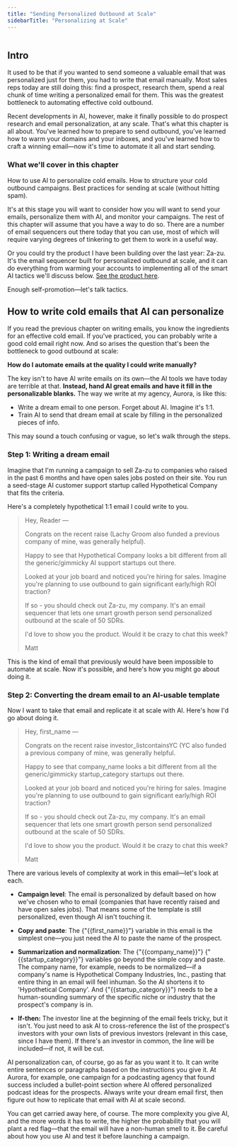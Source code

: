 ```yaml
---
title: "Sending Personalized Outbound at Scale"
sidebarTitle: "Personalizing at Scale"
---
```



<img
  className=""
  src="/images/farm.webp"
  alt=""
/>

## Intro

It used to be that if you wanted to send someone a valuable email that was personalized just for them, you had to write that email manually. Most sales reps today are still doing this: find a prospect, research them, spend a real chunk of time writing a personalized email for them. This was the greatest bottleneck to automating effective cold outbound.

Recent developments in AI, however, make it finally possible to do prospect research and email personalization, at any scale. That's what this chapter is all about. You've learned how to prepare to send outbound, you've learned how to warm your domains and your inboxes, and you've learned how to craft a winning email—now it's time to automate it all and start sending.

### What we'll cover in this chapter

<Steps>
<Step>How to use AI to personalize cold emails.</Step> 
<Step>How to structure your cold outbound campaigns.</Step>
<Step>Best practices for sending at scale (without hitting spam).</Step>
</Steps>

It's at this stage you will want to consider how you will want to send your emails, personalize them with AI, and monitor your campaigns. The rest of this chapter will assume that you have a way to do so. There are a number of email sequencers out there today that you can use, most of which will require varying degrees of tinkering to get them to work in a useful way.

Or you could try the product I have been building over the last year: Za-zu. It's the email sequencer built for personalized outbound at scale, and it can do everything from warming your accounts to implementing all of the smart AI tactics we'll discuss below. [See the product here](https://za-zu.com).

Enough self-promotion—let's talk tactics.

## How to write cold emails that AI can personalize
If you read the previous chapter on writing emails, you know the ingredients for an effective cold email. If you've practiced, you can probably write a good cold email right now. And so arises the question that's been the bottleneck to good outbound at scale:

**How do I automate emails at the quality I could write manually?**

The key isn't to have AI write emails on its own—the AI tools we have today are terrible at that. **Instead, hand AI great emails and have it fill in the personalizable blanks.** The way we write at my agency, Aurora, is like this:

- Write a dream email to one person. Forget about AI. Imagine it's 1:1.
- Train AI to send that dream email at scale by filling in the personalized pieces of info.

This may sound a touch confusing or vague, so let's walk through the steps.

### Step 1: Writing a dream email
Imagine that I'm running a campaign to sell Za-zu to companies who raised in the past 6 months and have open sales jobs posted on their site. You run a seed-stage AI customer support startup called Hypothetical Company that fits the criteria.

Here's a completely hypothetical 1:1 email I could write to you.

>Hey, Reader —
>
>Congrats on the recent raise (Lachy Groom also funded a previous company of mine, was generally helpful).
>
>Happy to see that Hypothetical Company looks a bit different from all the generic/gimmicky AI support startups out there.
>
>Looked at your job board and noticed you're hiring for sales. Imagine you're planning to use outbound to gain significant early/high ROI traction?
>
> If so - you should check out Za-zu, my company. It's an email sequencer that lets one smart growth person send personalized outbound at the scale of 50 SDRs.
>
>I'd love to show you the product. Would it be crazy to chat this week?
>
>Matt

This is the kind of email that previously would have been impossible to automate at scale. Now it's possible, and here's how you might go about doing it.

### Step 2: Converting the dream email to an AI-usable template
Now I want to take that email and replicate it at scale with AI. Here's how I'd go about doing it.

>Hey, <VariableNode>first_name</VariableNode> —
>
>Congrats on the recent raise <IfNode></IfNode><VariableSelect>investor_list</VariableSelect><Comparison>contains</Comparison><Comparison>YC</Comparison><ThenNode></ThenNode> (YC also funded a previous company of mine, was generally helpful. <ElseNode></ElseNode><EndifNode></EndifNode>
>
>Happy to see that <VariableNode>company_name</VariableNode> looks a bit different from all the generic/gimmicky <VariableNode>startup_category</VariableNode> startups out there.
>
>Looked at your job board and noticed you're hiring for sales. Imagine you're planning to use outbound to gain significant early/high ROI traction?
>
>If so - you should check out Za-zu, my company. It's an email sequencer that lets one smart growth person send personalized outbound at the scale of 50 SDRs.
>
>I'd love to show you the product. Would it be crazy to chat this week?
>
>Matt

There are various levels of complexity at work in this email—let's look at each.

- **Campaign level**: The email is personalized by default based on how we've chosen who to email (companies that have recently raised and have open sales jobs). That means some of the template is still personalized, even though AI isn't touching it.

- **Copy and paste**: The {"{{first_name}}"} variable in this email is the simplest one—you just need the AI to paste the name of the prospect.

- **Summarization and normalization**: The {"{{company_name}}"} {"{{startup_category}}"} variables go beyond the simple copy and paste. The company name, for example, needs to be normalized—if a company's name is Hypothetical Company Industries, Inc., pasting that entire thing in an email will feel inhuman. So the AI shortens it to 'Hypothetical Company'. And {"{{startup_category}}"} needs to be a human-sounding summary of the specific niche or industry that the prospect's company is in.

- **If-then:** The investor line at the beginning of the email feels tricky, but it isn't. You just need to ask AI to cross-reference the list of the prospect's investors with your own lists of previous investors (relevant in this case, since I have them). If there's an investor in common, the line will be included—if not, it will be cut.

AI personalization can, of course, go as far as you want it to. It can write entire sentences or paragraphs based on the instructions you give it. At Aurora, for example, one campaign for a podcasting agency that found success included a bullet-point section where AI offered personalized podcast ideas for the prospects. Always write your dream email first, then figure out how to replicate that email with AI at scale second.

You can get carried away here, of course. The more complexity you give AI, and the more words it has to write, the higher the probability that you will plant a red flag—that the email will have a non-human smell to it. Be careful about how you use AI and test it before launching a campaign.